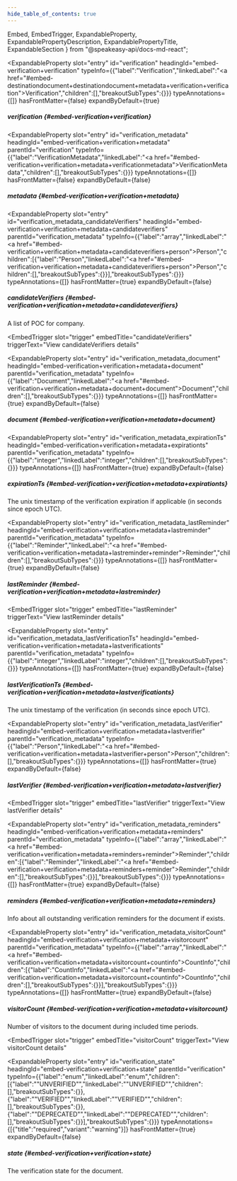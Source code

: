 ```yaml
---
hide_table_of_contents: true
---
```

  Embed,
  EmbedTrigger,
  ExpandableProperty,
  ExpandablePropertyDescription,
  ExpandablePropertyTitle,
  ExpandableSection
} from "@speakeasy-api/docs-md-react";

<ExpandableSection>

<ExpandableProperty
  slot="entry"
  id="verification"
  headingId="embed-verification+verification"
  typeInfo={{"label":"Verification","linkedLabel":"<a href=\"#embed-destinationdocument+destinationdocument+metadata+verification+verification\">Verification</a>","children":[],"breakoutSubTypes":{}}}
  typeAnnotations={[]}
  hasFrontMatter={false}
  expandByDefault={true}
>

<ExpandablePropertyTitle slot="title">

##### verification \{#embed-verification+verification\}

</ExpandablePropertyTitle>

</ExpandableProperty>

<ExpandableProperty
  slot="entry"
  id="verification_metadata"
  headingId="embed-verification+verification+metadata"
  parentId="verification"
  typeInfo={{"label":"VerificationMetadata","linkedLabel":"<a href=\"#embed-verification+verification+metadata+verificationmetadata\">VerificationMetadata</a>","children":[],"breakoutSubTypes":{}}}
  typeAnnotations={[]}
  hasFrontMatter={false}
  expandByDefault={false}
>

<ExpandablePropertyTitle slot="title">

##### metadata \{#embed-verification+verification+metadata\}

</ExpandablePropertyTitle>

</ExpandableProperty>

<ExpandableProperty
  slot="entry"
  id="verification_metadata_candidateVerifiers"
  headingId="embed-verification+verification+metadata+candidateverifiers"
  parentId="verification_metadata"
  typeInfo={{"label":"array","linkedLabel":"<a href=\"#embed-verification+verification+metadata+candidateverifiers+person\">Person</a>","children":[{"label":"Person","linkedLabel":"<a href=\"#embed-verification+verification+metadata+candidateverifiers+person\">Person</a>","children":[],"breakoutSubTypes":{}}],"breakoutSubTypes":{}}}
  typeAnnotations={[]}
  hasFrontMatter={true}
  expandByDefault={false}
>

<ExpandablePropertyTitle slot="title">

##### candidateVerifiers \{#embed-verification+verification+metadata+candidateverifiers\}

</ExpandablePropertyTitle>

<ExpandablePropertyDescription slot="description">

A list of POC for company.

</ExpandablePropertyDescription>

<Embed slot="embed">

<EmbedTrigger
  slot="trigger"
  embedTitle="candidateVerifiers"
  triggerText="View candidateVerifiers details"
>

<Embedcandidateverifiers />

</EmbedTrigger>

</Embed>

</ExpandableProperty>

<ExpandableProperty
  slot="entry"
  id="verification_metadata_document"
  headingId="embed-verification+verification+metadata+document"
  parentId="verification_metadata"
  typeInfo={{"label":"Document","linkedLabel":"<a href=\"#embed-verification+verification+metadata+document+document\">Document</a>","children":[],"breakoutSubTypes":{}}}
  typeAnnotations={[]}
  hasFrontMatter={true}
  expandByDefault={false}
>

<ExpandablePropertyTitle slot="title">

##### document \{#embed-verification+verification+metadata+document\}

</ExpandablePropertyTitle>

</ExpandableProperty>

<ExpandableProperty
  slot="entry"
  id="verification_metadata_expirationTs"
  headingId="embed-verification+verification+metadata+expirationts"
  parentId="verification_metadata"
  typeInfo={{"label":"integer","linkedLabel":"integer","children":[],"breakoutSubTypes":{}}}
  typeAnnotations={[]}
  hasFrontMatter={true}
  expandByDefault={false}
>

<ExpandablePropertyTitle slot="title">

##### expirationTs \{#embed-verification+verification+metadata+expirationts\}

</ExpandablePropertyTitle>

<ExpandablePropertyDescription slot="description">

The unix timestamp of the verification expiration if applicable (in seconds since epoch UTC).

</ExpandablePropertyDescription>

</ExpandableProperty>

<ExpandableProperty
  slot="entry"
  id="verification_metadata_lastReminder"
  headingId="embed-verification+verification+metadata+lastreminder"
  parentId="verification_metadata"
  typeInfo={{"label":"Reminder","linkedLabel":"<a href=\"#embed-verification+verification+metadata+lastreminder+reminder\">Reminder</a>","children":[],"breakoutSubTypes":{}}}
  typeAnnotations={[]}
  hasFrontMatter={true}
  expandByDefault={false}
>

<ExpandablePropertyTitle slot="title">

##### lastReminder \{#embed-verification+verification+metadata+lastreminder\}

</ExpandablePropertyTitle>

<Embed slot="embed">

<EmbedTrigger
  slot="trigger"
  embedTitle="lastReminder"
  triggerText="View lastReminder details"
>

<Embedlastreminder />

</EmbedTrigger>

</Embed>

</ExpandableProperty>

<ExpandableProperty
  slot="entry"
  id="verification_metadata_lastVerificationTs"
  headingId="embed-verification+verification+metadata+lastverificationts"
  parentId="verification_metadata"
  typeInfo={{"label":"integer","linkedLabel":"integer","children":[],"breakoutSubTypes":{}}}
  typeAnnotations={[]}
  hasFrontMatter={true}
  expandByDefault={false}
>

<ExpandablePropertyTitle slot="title">

##### lastVerificationTs \{#embed-verification+verification+metadata+lastverificationts\}

</ExpandablePropertyTitle>

<ExpandablePropertyDescription slot="description">

The unix timestamp of the verification (in seconds since epoch UTC).

</ExpandablePropertyDescription>

</ExpandableProperty>

<ExpandableProperty
  slot="entry"
  id="verification_metadata_lastVerifier"
  headingId="embed-verification+verification+metadata+lastverifier"
  parentId="verification_metadata"
  typeInfo={{"label":"Person","linkedLabel":"<a href=\"#embed-verification+verification+metadata+lastverifier+person\">Person</a>","children":[],"breakoutSubTypes":{}}}
  typeAnnotations={[]}
  hasFrontMatter={true}
  expandByDefault={false}
>

<ExpandablePropertyTitle slot="title">

##### lastVerifier \{#embed-verification+verification+metadata+lastverifier\}

</ExpandablePropertyTitle>

<Embed slot="embed">

<EmbedTrigger
  slot="trigger"
  embedTitle="lastVerifier"
  triggerText="View lastVerifier details"
>

<Embedlastverifier />

</EmbedTrigger>

</Embed>

</ExpandableProperty>

<ExpandableProperty
  slot="entry"
  id="verification_metadata_reminders"
  headingId="embed-verification+verification+metadata+reminders"
  parentId="verification_metadata"
  typeInfo={{"label":"array","linkedLabel":"<a href=\"#embed-verification+verification+metadata+reminders+reminder\">Reminder</a>","children":[{"label":"Reminder","linkedLabel":"<a href=\"#embed-verification+verification+metadata+reminders+reminder\">Reminder</a>","children":[],"breakoutSubTypes":{}}],"breakoutSubTypes":{}}}
  typeAnnotations={[]}
  hasFrontMatter={true}
  expandByDefault={false}
>

<ExpandablePropertyTitle slot="title">

##### reminders \{#embed-verification+verification+metadata+reminders\}

</ExpandablePropertyTitle>

<ExpandablePropertyDescription slot="description">

Info about all outstanding verification reminders for the document if exists.

</ExpandablePropertyDescription>

<Embed slot="embed">

<EmbedTrigger slot="trigger" embedTitle="reminders" triggerText="View reminders details">

<Embedreminders />

</EmbedTrigger>

</Embed>

</ExpandableProperty>

<ExpandableProperty
  slot="entry"
  id="verification_metadata_visitorCount"
  headingId="embed-verification+verification+metadata+visitorcount"
  parentId="verification_metadata"
  typeInfo={{"label":"array","linkedLabel":"<a href=\"#embed-verification+verification+metadata+visitorcount+countinfo\">CountInfo</a>","children":[{"label":"CountInfo","linkedLabel":"<a href=\"#embed-verification+verification+metadata+visitorcount+countinfo\">CountInfo</a>","children":[],"breakoutSubTypes":{}}],"breakoutSubTypes":{}}}
  typeAnnotations={[]}
  hasFrontMatter={true}
  expandByDefault={false}
>

<ExpandablePropertyTitle slot="title">

##### visitorCount \{#embed-verification+verification+metadata+visitorcount\}

</ExpandablePropertyTitle>

<ExpandablePropertyDescription slot="description">

Number of visitors to the document during included time periods.

</ExpandablePropertyDescription>

<Embed slot="embed">

<EmbedTrigger
  slot="trigger"
  embedTitle="visitorCount"
  triggerText="View visitorCount details"
>

<Embedvisitorcount />

</EmbedTrigger>

</Embed>

</ExpandableProperty>

<ExpandableProperty
  slot="entry"
  id="verification_state"
  headingId="embed-verification+verification+state"
  parentId="verification"
  typeInfo={{"label":"enum","linkedLabel":"enum","children":[{"label":"\"UNVERIFIED\"","linkedLabel":"\"UNVERIFIED\"","children":[],"breakoutSubTypes":{}},{"label":"\"VERIFIED\"","linkedLabel":"\"VERIFIED\"","children":[],"breakoutSubTypes":{}},{"label":"\"DEPRECATED\"","linkedLabel":"\"DEPRECATED\"","children":[],"breakoutSubTypes":{}}],"breakoutSubTypes":{}}}
  typeAnnotations={[{"title":"required","variant":"warning"}]}
  hasFrontMatter={true}
  expandByDefault={false}
>

<ExpandablePropertyTitle slot="title">

##### state \{#embed-verification+verification+state\}

</ExpandablePropertyTitle>

<ExpandablePropertyDescription slot="description">

The verification state for the document.

</ExpandablePropertyDescription>

</ExpandableProperty>

</ExpandableSection>